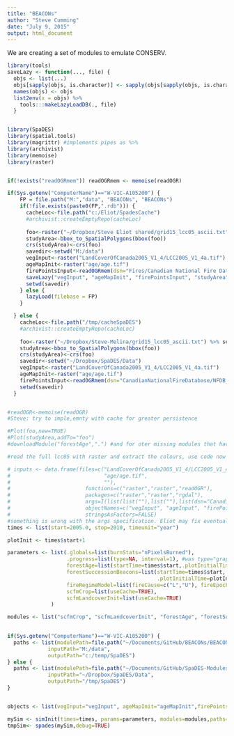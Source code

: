 ```yaml
---
title: "BEACONs"
author: "Steve Cumming"
date: "July 9, 2015"
output: html_document
---
```


We are creating a set of modules to emulate CONSERV.

```r
library(tools)
saveLazy <- function(..., file) {
  objs <- list(...)
  objs[sapply(objs, is.character)] <- sapply(objs[sapply(objs, is.character)], get, simplify=FALSE) 
  names(objs) <- objs
  list2env(x = objs) %>%
    tools:::makeLazyLoadDB(., file)
  }



```

```r

library(SpaDES)
library(spatial.tools)
library(magrittr) #implements pipes as %>%
library(archivist)
library(memoise)
library(raster)


if(!exists("readOGRmem")) readOGRmem <- memoise(readOGR)

if(Sys.getenv("ComputerName")=="W-VIC-A105200") {
    FP = file.path("M:","data", "BEACONs", "BEACONs")
    if(!file.exists(paste0(FP,".rdb"))) {
      cacheLoc<-file.path("c:/Eliot/SpadesCache")
      #archivist::createEmptyRepo(cacheLoc)
      
      foo<-raster("~/Dropbox/Steve Eliot shared/grid15_lcc05_ascii.txt") %>% setMinMax
      studyArea<-bbox_to_SpatialPolygons(bbox(foo))
      crs(studyArea)<-crs(foo)
      savedir<-setwd("M:/data")
      vegInput<-raster("LandCoverOfCanada2005_V1_4/LCC2005_V1_4a.tif")
      ageMapInit<-raster("age/age.tif")
      firePointsInput<-readOGRmem(dsn="Fires/Canadian National Fire Database/NFDB_point",layer="NFDB_point_20141222")
      saveLazy("vegInput", "ageMapInit", "firePointsInput", "studyArea", file=FP)
      setwd(savedir)
    } else {
      lazyLoad(filebase = FP)
    }

  } else {
    cacheLoc<-file.path("/tmp/cacheSpaDES")
    #archivist::createEmptyRepo(cacheLoc)
  
    foo<-raster("~/Dropbox/Steve-Melina/grid15_lcc05_ascii.txt") %>% setMinMax
    studyArea<-bbox_to_SpatialPolygons(bbox(foo))
    crs(studyArea)<-crs(foo)
    savedir<-setwd("~/Dropbox/SpaDES/Data")
    vegInput<-raster("LandCoverOfCanada2005_V1_4/LCC2005_V1_4a.tif")
    ageMapInit<-raster("age/age.tif")
    firePointsInput<-readOGRmem(dsn="CanadianNationalFireDatabase/NFDB_point/",layer="NFDB_point_20141222")
    setwd(savedir)
  }


#readOGR<-memoise(readOGR)
#Steve: try to imple,emnty with cache for greater persistence

#Plot(foo,new=TRUE)
#Plot(studyArea,addTo="foo")
#downloadModule("forestAge",".") #and for oter missing modules that have been written allready

#read the full lcc05 with raster and extract the colours, use code now in scfmCrop

```

```r
# inputs <- data.frame(files=c("LandCoverOfCanada2005_V1_4/LCC2005_V1_4a.tif",
#                              "age/age.tif",
#                              ""),
#                        functions=c("raster","raster","readOGR"),
#                        packages=c("raster","raster","rgdal"),
#                        args=I(list(list(""),list(""),list(dsn="CanadianNationalFireDatabase/NFDB_point/",layer="NFDB_point_20141222"))),
#                        objectNames=c("vegInput", "ageInput", "firePointsInput"),
#                        stringsAsFactors=FALSE)
#something is wrong with the args specification. Eliot may fix eventually
times <- list(start=2005.0, stop=2010, timeunit="year")

plotInit <- times$start+1

parameters <- list(.globals=list(burnStats="nPixelsBurned"),
                   .progress=list(type=NA, interval=1), #was type="graphical"
                   forestAge=list(startTime=times$start,.plotInitialTime=plotInit),
                   forestSuccessionBeacons=list(startTime=times$start,
                                                .plotInitialTime=plotInit),
                   fireRegimeModel=list(fireCause=c("L","U"), fireEpoch=c(1985,2014)),
                   scfmCrop=list(useCache=TRUE),
                   scfmLandcoverInit=list(useCache=TRUE)
              )

modules <- list("scfmCrop", "scfmLandcoverInit", "forestAge", "forestSuccessionBeacons","LccToBeaconsReclassify","fireRegimeModel")
            

if(Sys.getenv("ComputerName")=="W-VIC-A105200") {
  paths <- list(modulePath=file.path("~/Documents/GitHub/BEACONs/BEACONs"),
             inputPath="M:/data",
             outputPath="c:/temp/SpaDES")
} else {
  paths <- list(modulePath=file.path("~/Documents/GitHub/SpaDES-Modules/BEACONs"),
             inputPath="~/Dropbox/SpaDES/Data",
             outputPath="/tmp/SpaDES")
}


objects <- list(vegInput="vegInput", ageMapInit="ageMapInit",firePointsInput="firePointsInput",studyArea="studyArea",cacheLoc="cacheLoc")

mySim <- simInit(times=times, params=parameters, modules=modules,paths=paths, objects=objects)#, inputs=inputs) 
tmpSim<- spades(mySim,debug=TRUE)
```
